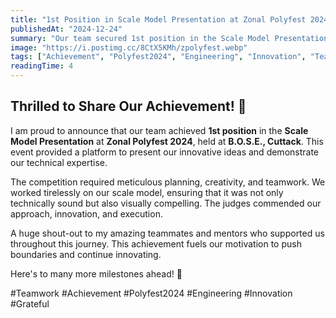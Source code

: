 ```yaml
---
title: "1st Position in Scale Model Presentation at Zonal Polyfest 2024"
publishedAt: "2024-12-24"
summary: "Our team secured 1st position in the Scale Model Presentation at Zonal Polyfest 2024, showcasing innovation and teamwork."
image: "https://i.postimg.cc/8CtX5KMh/zpolyfest.webp"
tags: ["Achievement", "Polyfest2024", "Engineering", "Innovation", "Teamwork"]
readingTime: 4
---
```

## Thrilled to Share Our Achievement! 🎉

I am proud to announce that our team achieved **1st position** in the **Scale Model Presentation** at **Zonal Polyfest 2024**, held at **B.O.S.E., Cuttack**. This event provided a platform to present our innovative ideas and demonstrate our technical expertise.

The competition required meticulous planning, creativity, and teamwork. We worked tirelessly on our scale model, ensuring that it was not only technically sound but also visually compelling. The judges commended our approach, innovation, and execution.

A huge shout-out to my amazing teammates and mentors who supported us throughout this journey. This achievement fuels our motivation to push boundaries and continue innovating.

Here's to many more milestones ahead! 🚀

#Teamwork #Achievement #Polyfest2024 #Engineering #Innovation #Grateful
